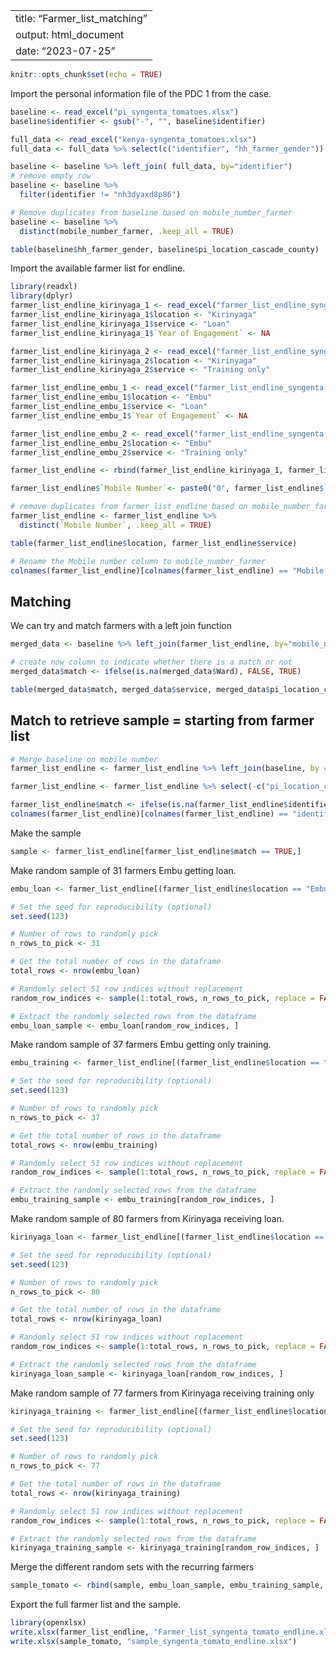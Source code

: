 
---
title: "Farmer_list_matching"
output: html_document
date: "2023-07-25"
---

```r
knitr::opts_chunk$set(echo = TRUE)
```

Import the personal information file of the PDC 1 from the case.

```r

baseline <- read_excel("pi_syngenta_tomatoes.xlsx")
baseline$identifier <- gsub("-", "", baseline$identifier)

full_data <- read_excel("kenya-syngenta_tomatoes.xlsx")
full_data <- full_data %>% select(c("identifier", "hh_farmer_gender"))

baseline <- baseline %>% left_join( full_data, by="identifier")
# remove empty row
baseline <- baseline %>%
  filter(identifier != "nh3dyaxd8p86")

# Remove duplicates from baseline based on mobile_number_farmer
baseline <- baseline %>%
  distinct(mobile_number_farmer, .keep_all = TRUE)
```

```r
table(baseline$hh_farmer_gender, baseline$pi_location_cascade_county)
```

Import the available farmer list for endline.

```r
library(readxl)
library(dplyr)
farmer_list_endline_kirinyaga_1 <- read_excel("farmer_list_endline_syngenta.xlsx", sheet = 2)
farmer_list_endline_kirinyaga_1$location <- "Kirinyaga"
farmer_list_endline_kirinyaga_1$service <- "Loan"
farmer_list_endline_kirinyaga_1$`Year of Engagement` <- NA

farmer_list_endline_kirinyaga_2 <- read_excel("farmer_list_endline_syngenta.xlsx", sheet = 5)
farmer_list_endline_kirinyaga_2$location <- "Kirinyaga"
farmer_list_endline_kirinyaga_2$service <- "Training only"

farmer_list_endline_embu_1 <- read_excel("farmer_list_endline_syngenta.xlsx", sheet = 3)
farmer_list_endline_embu_1$location <- "Embu"
farmer_list_endline_embu_1$service <- "Loan"
farmer_list_endline_embu_1$`Year of Engagement` <- NA

farmer_list_endline_embu_2 <- read_excel("farmer_list_endline_syngenta.xlsx", sheet = 6)
farmer_list_endline_embu_2$location <- "Embu"
farmer_list_endline_embu_2$service <- "Training only"

farmer_list_endline <- rbind(farmer_list_endline_kirinyaga_1, farmer_list_endline_kirinyaga_2, farmer_list_endline_embu_1, farmer_list_endline_embu_2)

farmer_list_endline$`Mobile Number`<- paste0("0", farmer_list_endline$`Mobile Number`)

# remove duplicates from farmer_list_endline based on mobile_number_farmer
farmer_list_endline <- farmer_list_endline %>%
  distinct(`Mobile Number`, .keep_all = TRUE)
```

```r
table(farmer_list_endline$location, farmer_list_endline$service)
```


```r
# Rename the Mobile number column to mobile_number_farmer
colnames(farmer_list_endline)[colnames(farmer_list_endline) == "Mobile Number"] <- "mobile_number_farmer"

```

## Matching 

We can try and match farmers with a left join function


```r
merged_data <- baseline %>% left_join(farmer_list_endline, by="mobile_number_farmer")
```

```r
# create now column to indicate whether there is a match or not 
merged_data$match <- ifelse(is.na(merged_data$Ward), FALSE, TRUE)
```

```r
table(merged_data$match, merged_data$service, merged_data$pi_location_cascade_county)
```



## Match to retrieve sample = starting from farmer list 

```r
# Merge baseline on mobile number 
farmer_list_endline <- farmer_list_endline %>% left_join(baseline, by = "mobile_number_farmer")

farmer_list_endline <- farmer_list_endline %>% select(-c("pi_location_cascade_county", "pi_location_cascade_sub_county","pi_location_other", "pi_location_other_first_admin", "pi_location_other_second_admin", "pi_location_other_third_admin", "pi_location_other_village", "pi_geolocation_latitude", "pi_geolocation_longitude", "pi_geolocation_elevation","hh_farmer_gender", "name_of_farmer"))

farmer_list_endline$match <- ifelse(is.na(farmer_list_endline$identifier), FALSE, TRUE)
colnames(farmer_list_endline)[colnames(farmer_list_endline) == "identifier"] <- "match_phone"

```

Make the sample

```r
sample <- farmer_list_endline[farmer_list_endline$match == TRUE,]

```

Make random sample of 31 farmers Embu getting loan.

```r
embu_loan <- farmer_list_endline[(farmer_list_endline$location == "Embu" & farmer_list_endline$service == "Loan" & farmer_list_endline$match == FALSE),]

# Set the seed for reproducibility (optional)
set.seed(123)

# Number of rows to randomly pick
n_rows_to_pick <- 31

# Get the total number of rows in the dataframe
total_rows <- nrow(embu_loan)

# Randomly select 51 row indices without replacement
random_row_indices <- sample(1:total_rows, n_rows_to_pick, replace = FALSE)

# Extract the randomly selected rows from the dataframe
embu_loan_sample <- embu_loan[random_row_indices, ]
```

Make random sample of 37 farmers Embu getting only training.

```r
embu_training <- farmer_list_endline[(farmer_list_endline$location == "Embu" & farmer_list_endline$service == "Training only" & farmer_list_endline$match == FALSE),]

# Set the seed for reproducibility (optional)
set.seed(123)

# Number of rows to randomly pick
n_rows_to_pick <- 37

# Get the total number of rows in the dataframe
total_rows <- nrow(embu_training)

# Randomly select 51 row indices without replacement
random_row_indices <- sample(1:total_rows, n_rows_to_pick, replace = FALSE)

# Extract the randomly selected rows from the dataframe
embu_training_sample <- embu_training[random_row_indices, ]
```

Make random sample of 80 farmers from Kirinyaga receiving loan.

```r
kirinyaga_loan <- farmer_list_endline[(farmer_list_endline$location == "Kirinyaga" & farmer_list_endline$service == "Loan" & farmer_list_endline$match == FALSE),]

# Set the seed for reproducibility (optional)
set.seed(123)

# Number of rows to randomly pick
n_rows_to_pick <- 80

# Get the total number of rows in the dataframe
total_rows <- nrow(kirinyaga_loan)

# Randomly select 51 row indices without replacement
random_row_indices <- sample(1:total_rows, n_rows_to_pick, replace = FALSE)

# Extract the randomly selected rows from the dataframe
kirinyaga_loan_sample <- kirinyaga_loan[random_row_indices, ]
```

Make random sample of 77 farmers from Kirinyaga receiving training only

```r
kirinyaga_training <- farmer_list_endline[(farmer_list_endline$location == "Kirinyaga" & farmer_list_endline$service == "Training only" & farmer_list_endline$match == FALSE),]

# Set the seed for reproducibility (optional)
set.seed(123)

# Number of rows to randomly pick
n_rows_to_pick <- 77

# Get the total number of rows in the dataframe
total_rows <- nrow(kirinyaga_training)

# Randomly select 51 row indices without replacement
random_row_indices <- sample(1:total_rows, n_rows_to_pick, replace = FALSE)

# Extract the randomly selected rows from the dataframe
kirinyaga_training_sample <- kirinyaga_training[random_row_indices, ]
```

Merge the different random sets with the recurring farmers 

```r
sample_tomato <- rbind(sample, embu_loan_sample, embu_training_sample, kirinyaga_loan_sample, kirinyaga_training_sample)
```

Export the full farmer list and the sample.

```r
library(openxlsx)
write.xlsx(farmer_list_endline, "Farmer_list_syngenta_tomato_endline.xlsx")
write.xlsx(sample_tomato, "sample_syngenta_tomato_endline.xlsx")
```

